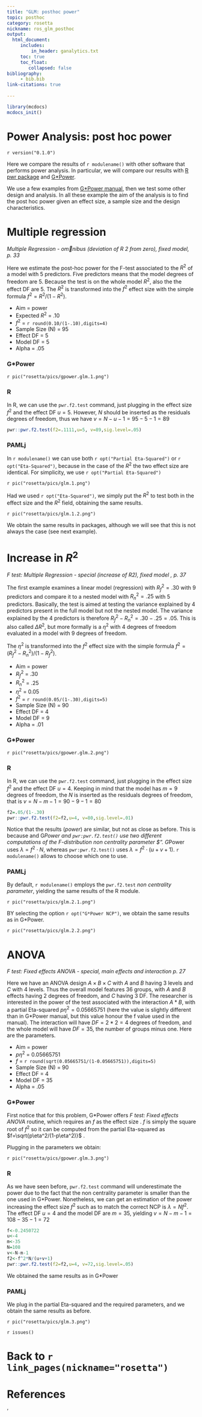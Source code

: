 ```yaml
---
title: "GLM: posthoc power"
topic: posthoc
category: rosetta
nickname: ros_glm_posthoc
output: 
  html_document:
     includes:
         in_header: ganalytics.txt
     toc: true
     toc_float:
        collapsed: false
bibliography: 
     - bib.bib
link-citations: true
        
---
```



```r
library(mcdocs)
mcdocs_init()
```

# Power Analysis: post hoc power 

`r version("0.1.0")` 

Here we compare the results of `r modulename()` with other software that performs power analysis. In particular, we will compare our results with [R pwr package](https://cran.r-project.org/web/packages/pwr/pwr.pdf) and [G*Power](https://www.psychologie.hhu.de/arbeitsgruppen/allgemeine-psychologie-und-arbeitspsychologie/gpower). 

We use a few examples from [G*Power manual](https://www.psychologie.hhu.de/arbeitsgruppen/allgemeine-psychologie-und-arbeitspsychologie/gpower), then we test some other design and analysis. In all these example the aim of the analysis is to find the post hoc power given an effect size, a sample size and the design characteristics.

# Multiple regression
<i> Multiple Regression - omnibus (deviation of R 2 from zero), fixed model, p. 33 </i>

Here we estimate the post-hoc power for the F-test associated to the $R^2$ of a model with 5 predictors. Five predictors means that the model degrees of freedom are 5. Because the test is on the whole model $R^2$, also the the effect DF are 5. The $R^2$ is transformed into the $f^2$ effect size with the simple formula $f^2=R^2/(1-R^2)$.

*   Aim = power
*   Expected $R^2$    = .10
*   $f^2$              = `r round(0.10/(1-.10),digits=4)`
*   Sample Size (N) = 95
*   Effect DF       = 5
*   Model  DF       = 5
*   Alpha           = .05

### G*Power

`r pic("rosetta/pics/gpower.glm.1.png")`

    
### R

In R, we can use the `pwr.f2.test` command, just plugging in the effect size $f^2$ and the effect DF $u=5$. However, $N$ should be inserted as the residuals degrees of freedom, thus we have $v=N-u-1=95-5-1=89$

```r

pwr::pwr.f2.test(f2=.1111,u=5, v=89,sig.level=.05)

```

### PAMLj

In `r modulename()` we can use both `r opt("Partial Eta-Squared")` or `r opt("Eta-Squared")`, because in the case of the $R^2$ the two effect size are identical. For simplicity, we use `r opt("Partial Eta-Squared")`

`r pic("rosetta/pics/glm.1.png")`

Had we used `r opt("Eta-Squared")`, we simply put the $R^2$ to test both in the effect size and the $R^2$ field, obtaining the same results.

`r pic("rosetta/pics/glm.1.2.png")`

We obtain the same results in packages, although we will see that this is not always the case (see next example).


# Increase in $R^2$

<i> F test: Multiple Regression - special (increase of R2), fixed model , p. 37 </i>

The first example examines a linear model (regression) with $R_f^2=.30$ with 9 predictors and compare it to a nested model with $R_n^2=.25$ with 5 predictors. Basically, the test is aimed at testing the variance explained by 4 predictors present in the full model but not the nested model. The variance explained by the 4 predictors is therefore $R_f^2-R_n^2=.30-.25=.05$.  This is also called $\Delta R^2$, but more formally is a $\eta^2$ with 4 degrees of freedom evaluated in a model with 9 degrees of freedom.

The $\eta^2$ is transformed into the $f^2$ effect size with the simple formula $f^2=(R_f^2-R_n^2)/(1-R_f^2)$.

*   Aim = power
*   $R_f^2$    = .30
*   $R_n^2$    = .25
*   $\eta^2$    =  0.05
*   $f^2$              = `r round(0.05/(1-.30),digits=5)`
*   Sample Size (N) = 90
*   Effect DF       = 4
*   Model  DF       = 9
*   Alpha           = .01

### G*Power

`r pic("rosetta/pics/gpower.glm.2.png")`

### R

In R, we can use the `pwr.f2.test` command, just plugging in the effect size $f^2$ and the effect DF $u=4$. Keeping in mind that the model has $m=9$ degrees of freedom, the $N$ is inserted as the residuals degrees of freedom, that is $v=N-m-1=90-9-1=80$

```r
f2=.05/(1-.30)
pwr::pwr.f2.test(f2=f2,u=4, v=80,sig.level=.01)

```

Notice that the results (_power_) are similar, but not as close as before. This is because and G*Power and `pwr:pwr.f2.test()` use two different computations of the F-distribution _non centrality parameter $\lambda"_. G*Power uses $\lambda=f^2 \cdot N$, whereas  `pwr:pwr.f2.test()` uses  $\lambda=f^2 \cdot (u+v+1)$.  `r modulename()` allows to choose which one to use.


### PAMLj

By default,  `r modulename()` employs the `pwr.f2.test` _non centrality parameter_, yielding the same results of the R module.

`r pic("rosetta/pics/glm.2.1.png")`

BY selecting the option `r opt("G*Power NCP")`, we obtain the same results as in G*Power.

`r pic("rosetta/pics/glm.2.2.png")`


# ANOVA 

<i> F test: Fixed effects ANOVA - special, main effects and interaction p. 27</i>

Here we have an ANOVA design $A \times B \times C$ with $A$ and $B$ having 3 levels and $C$ with 4 levels. Thus the overall model features 36 groups, with $A$ and $B$ effects having 2 degrees of freedom, and $C$ having 3 DF. The researcher is interested in the power of the test associated with the interaction $A*B$, with a partial Eta-squared $p\eta^2=0.05665751$ (here the value is slightly different than in G*Power manual, but this value honour the f value used in the manual). The interaction will have $DF=2*2=4$ degrees of freedom, and the whole model will have $DF=35$, the number of groups minus one. Here are the parameters.

*   Aim = power
*   $p\eta^2$   = 0.05665751
*   $f$              = `r round(sqrt(0.05665751/(1-0.05665751)),digits=5)`
*   Sample Size (N) = 90
*   Effect DF       = 4
*   Model  DF       = 35
*   Alpha           = .05

### G*Power

First notice that for this problem, G*Power offers  _F test: Fixed effects ANOVA_ routine, which requires an $f$ as the effect size . $f$ is simply the square root of $f^2$ so it can be computed from the partial Eta-squared as  $f=\sqrt{p\eta^2/(1-p\eta^2)}$ .

Plugging in the parameters we obtain:

`r pic("rosetta/pics/gpower.glm.3.png")`



### R

As we have seen before, `pwr.f2.test` command will underestimate the power due to the fact that the non centrality parameter is smaller than the one used in G*Power.  Nonetheless, we can get an estimation of the power increasing the effect size $f^2$ such as to match the correct NCP is $\lambda=Nf^2$. The effect DF $u=4$ and the model DF are $m=35$, yielding $v=N-m-1=108-35-1=72$

```r
f<-0.2450722
u<-4
m<-35
N=108
v<-N-m-1
f2<-f^2*N/(u+v+1)
pwr::pwr.f2.test(f2=f2,u=4, v=72,sig.level=.05)

```

We obtained the same results as in G*Power

### PAMLj

We plug in the partial Eta-squared and the required parameters, and we obtain the same results as before.

`r pic("rosetta/pics/glm.3.png")`



`r issues()`

# Back to `r link_pages(nickname="rosetta")`


# References
'